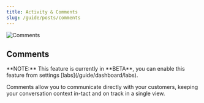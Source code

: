 ```yaml
---
title: Activity & Comments
slug: /guide/posts/comments
---
```


<img src="/images/guide/comments.webp" alt="Comments" className="rounded-2xl border" />

## Comments

<Alert type="warning">
**NOTE:** This feature is currently in **BETA**, you can enable this feature from settings [labs](/guide/dashboard/labs).
</Alert>

Comments allow you to communicate directly with your customers, keeping your conversation context in-tact and on track in a single view.
